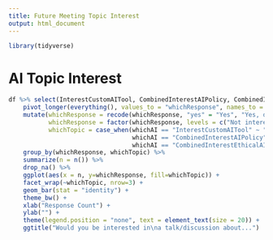 ```yaml
---
title: Future Meeting Topic Interest
output: html_document
---
```


```r
library(tidyverse)
```


# AI Topic Interest

```r
df %>% select(InterestCustomAITool, CombinedInterestAIPolicy, CombinedInterestEthicalAI) %>%
    pivot_longer(everything(), values_to = "whichResponse", names_to = "whichAI") %>%
    mutate(whichResponse = recode(whichResponse, "yes" = "Yes", "Yes, definitely" = "Yes"),
           whichResponse = factor(whichResponse, levels = c("Not interested", "Maybe", "Yes")),
           whichTopic = case_when(whichAI == "InterestCustomAITool" ~ "Tools and infrastructure for building custom AI tools",
                                  whichAI == "CombinedInterestAIPolicy" ~ "Policy and regulation related to AI",
                                  whichAI == "CombinedInterestEthicalAI" ~ "Ethical usage and development of AI for scientific research")) %>%
    group_by(whichResponse, whichTopic) %>%
    summarize(n = n()) %>%
    drop_na() %>%
    ggplot(aes(x = n, y=whichResponse, fill=whichTopic)) +
    facet_wrap(~whichTopic, nrow=3) +
    geom_bar(stat = "identity") +
    theme_bw() +
    xlab("Response Count") +
    ylab("") +
    theme(legend.position = "none", text = element_text(size = 20)) +
    ggtitle("Would you be interested in\na talk/discussion about...")
```
